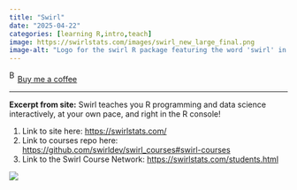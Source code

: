 ```yaml
---
title: "Swirl"
date: "2025-04-22"
categories: [learning R,intro,teach]
image: https://swirlstats.com/images/swirl_new_large_final.png
image-alt: "Logo for the swirl R package featuring the word 'swirl' in lowercase letters, with black and blue text enclosed in large blue curly braces on both sides."
---
```


<link href="https://fonts.googleapis.com/css?family=Cookie" rel="stylesheet"><a class="bmc-button" target="_blank" href="https://www.buymeacoffee.com/JoscelinRocha">![Buy me a coffee](https://cdn.buymeacoffee.com/buttons/bmc-new-btn-logo.svg){alt="Buy me a coffee" width="15" height="21"}Buy me a coffee</a>

------------------------------------------------------------------------

**Excerpt from site:** Swirl teaches you R programming and data science interactively, at your own pace, and right in the R console!

1.  Link to site here: <https://swirlstats.com/>
2.  Link to courses repo here: <https://github.com/swirldev/swirl_courses#swirl-courses>
3.  Link to the Swirl Course Network: <https://swirlstats.com/students.html>

![](https://swirlstats.com/images/swirl_new_large_final.png)
